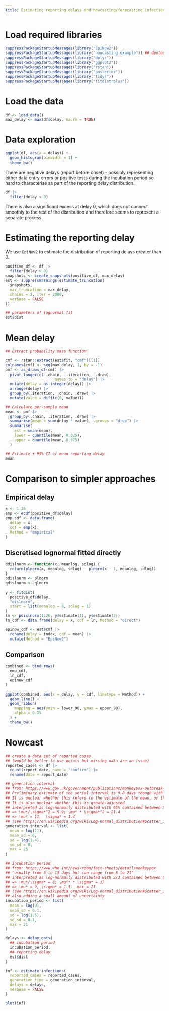 ```yaml
---
title: Estimating reporting delays and nowcasting/forecasting infections with EpiNow2
---
```


# Load required libraries

```r
suppressPackageStartupMessages(library("EpiNow2"))
suppressPackageStartupMessages(library("nowcasting.example")) ## devtools::install()
suppressPackageStartupMessages(library("dplyr"))
suppressPackageStartupMessages(library("ggplot2"))
suppressPackageStartupMessages(library("rstan"))
suppressPackageStartupMessages(library("posterior"))
suppressPackageStartupMessages(library("tidyr"))
suppressPackageStartupMessages(library("fitdistrplus"))
```
# Load the data

```r
df <- load_data()
max_delay <- max(df$delay, na.rm = TRUE)
```

# Data exploration

```r
ggplot(df, aes(x = delay)) +
  geom_histogram(binwidth = 1) +
  theme_bw()
```

There are negative delays (report before onset) - possibly representing either data entry errors or positive tests during the incubation period so hard to characterise as part of the reporting delay distribution.

```r
df |>
  filter(delay < 0)
```

There is also a significant excess at delay 0, which does not connect smoothly to the rest of the distribution and therefore seems to represent a separate process.

# Estimating the reporting delay

We use `EpiNow2` to estimate the distribution of reporting delays greater than 0.

```r
positive_df <- df |>
  filter(delay > 0)
snapshots <- create_snapshots(positive_df, max_delay)
est <- suppressWarnings(estimate_truncation(
  snapshots,
  max_truncation = max_delay,
  chains = 2, iter = 2000,
  verbose = FALSE
))

## parameters of lognormal fit
est$dist
```

# Mean delay

```r
## Extract probability mass function

cmf <- rstan::extract(est$fit, "cmf")[[1]]
colnames(cmf) <- seq(max_delay, 1, by = -1) 
pmf <- as_draws_df(cmf) |>
  pivot_longer(c(-.chain, -.iteration, -.draw),
                      names_to = "delay") |>
  mutate(delay = as.integer(delay)) |>
  arrange(delay) |>
  group_by(.iteration, .chain, .draw) |>
  mutate(value = diff(c(0, value)))

## Calculate per-sample mean
mean <- pmf |>
  group_by(.chain, .iteration, .draw) |>
  summarise(mean = sum(delay * value), .groups = "drop") |>
  summarise(
    est = mean(mean),
    lower = quantile(mean, 0.025),
    upper = quantile(mean, 0.975)
  )

## Estimate + 95% CI of mean reporting delay
mean
```

# Comparison to simpler approaches

## Empirical delay

```r
x <- 1:26
emp <- ecdf(positive_df$delay)
emp_cdf <- data.frame(
  delay = x,
  cdf = emp(x),
  Method = "empirical"
)
```

## Discretised lognormal fitted directly

```r
ddislnorm <- function(x, meanlog, sdlog) {
  return(plnorm(x, meanlog, sdlog) - plnorm(x - 1, meanlog, sdlog))
}
pdislnorm <- plnorm
qdislnorm <- qlnorm

y <- fitdist(
  positive_df$delay,
  "dislnorm",
  start = list(meanlog = 0, sdlog = 1)
)
ln <- pdislnorm(1:26, y$estimate[1], y$estimate[2])
ln_cdf <- data.frame(delay = x, cdf = ln, Method = "direct")

epinow_cdf <- est$cmf |>
  rename(delay = index, cdf = mean) |>
  mutate(Method = "EpiNow2")
```

## Comparison

```r
combined <- bind_rows(
  emp_cdf,
  ln_cdf,
  epinow_cdf
)

ggplot(combined, aes(x = delay, y = cdf, linetype = Method)) +
  geom_line() +
  geom_ribbon(
    mapping = aes(ymin = lower_90, ymax = upper_90),
    alpha = 0.25
  ) +
  theme_bw()
```

# Nowcast

```r
## create a data set of reported cases
## (would be better to use onsets but missing data are an issue)
reported_cases <- df |>
  count(report_date, name = "confirm") |>
  rename(date = report_date)

## generation interval
## from: https://www.gov.uk/government/publications/monkeypox-outbreak-technical-briefings/investigation-into-monkeypox-outbreak-in-england-technical-briefing-1
## Preliminary estimate of the serial interval is 9.8 days though with high uncertainty (95% credible interval, 5.9 to 21.4).
## It is unclear whether this refers to the estimate of the mean, or the spread of serial intervals
## It is also unclear whether this is growth-adjusted
## interpreted as log-normally distributed with 95% contained between 5.9 and 21.4:
## => \mu*/\sigma*^2 = 5.9; \mu* * \sigma*^2 = 21.4
## => \mu* = 11,  \sigma* = 1.4
## (see https://en.wikipedia.org/wiki/Log-normal_distribution#Scatter_intervals)
generation_interval <- list(
  mean = log(11),
  mean_sd = 0,
  sd = log(1.4),
  sd_sd = 0,
  max = 25
)

## incubation period
## from: https://www.who.int/news-room/fact-sheets/detail/monkeypox
## "usually from 6 to 13 days but can range from 5 to 21"
## interpreted as log-normally distributed with 2/3 contained between 6 and 13:
## => \mu*/\sigma* = 6; \mu^* * \sigma* = 13
## => \mu* = 9, \sigma* = 1.5,  max = 21
## (see https://en.wikipedia.org/wiki/Log-normal_distribution#Scatter_intervals)
## also adding a small amount of uncertainty
incubation_period <- list(
  mean = log(9),
  mean_sd = 0.1,
  sd = log(1.5),
  sd_sd = 0.1,
  max = 21
)

delays <- delay_opts(
  ## incubation period
  incubation_period,
  ## reporting delay
  est$dist
)

inf <- estimate_infections(
  reported_cases = reported_cases,
  generation_time = generation_interval,
  delays = delays,
  verbose = FALSE
)

plot(inf)
```
